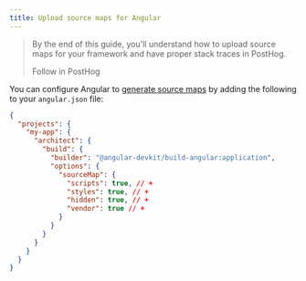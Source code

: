 ```yaml
---
title: Upload source maps for Angular
---
```



> By the end of this guide, you'll understand how to upload source maps for your framework and have proper stack traces in PostHog.
>
> <CallToAction type="primary" to="https://us.posthog.com/onboarding/error_tracking?step=source_maps">
>    Follow in PostHog
> </CallToAction>


<Steps>
<Step title="Install the PostHog CLI" subtitle="Your goal in this step: Get the CLI tool or framework-specific package." badge="required">
<InstallCLI />
</Step>
<Step title="Output source maps for Angular" subtitle="Your goal in this step: Configure your build to generate source maps." badge="required">

You can configure Angular to [generate source maps](https://angular.dev/reference/configs/workspace-config#source-map-configuration) by adding the following to your `angular.json` file:

```json file=angular.json focusOnLines=5-13
{
  "projects": {
    "my-app": {
      "architect": {
        "build": {
          "builder": "@angular-devkit/build-angular:application",
          "options": {
            "sourceMap": {
              "scripts": true, // +
              "styles": true, // +
              "hidden": true, // +
              "vendor": true // +
            }
          }
        }
      }
    }
  }
}
```

</Step>
<Step title="Inject source map" subtitle="Your goal in this step: Add metadata to associate maps with your code." badge="required">
<InjectSourceMap />
</Step>
<Step title="Upload source map" subtitle="Your goal in this step: Send the processed source maps to PostHog." badge="required">
<UploadSourceMap />
</Step>
</Steps>


